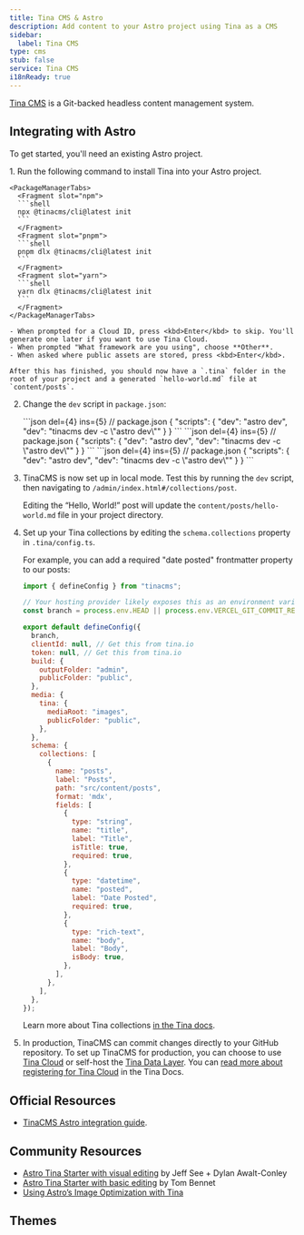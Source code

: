 ```yaml
---
title: Tina CMS & Astro
description: Add content to your Astro project using Tina as a CMS
sidebar:
  label: Tina CMS
type: cms
stub: false
service: Tina CMS
i18nReady: true
---
```


[Tina CMS](https://tina.io/) is a Git-backed headless content management system.

## Integrating with Astro

To get started, you'll need an existing Astro project.

<Steps>
1. Run the following command to install Tina into your Astro project.

    <PackageManagerTabs>
      <Fragment slot="npm">
      ```shell
      npx @tinacms/cli@latest init
      ```
      </Fragment>
      <Fragment slot="pnpm">
      ```shell
      pnpm dlx @tinacms/cli@latest init
      ```
      </Fragment>
      <Fragment slot="yarn">
      ```shell
      yarn dlx @tinacms/cli@latest init
      ```
      </Fragment>
    </PackageManagerTabs>

    - When prompted for a Cloud ID, press <kbd>Enter</kbd> to skip. You'll generate one later if you want to use Tina Cloud.
    - When prompted "What framework are you using", choose **Other**.
    - When asked where public assets are stored, press <kbd>Enter</kbd>.

    After this has finished, you should now have a `.tina` folder in the root of your project and a generated `hello-world.md` file at `content/posts`.

2. Change  the `dev` script in `package.json`:

    <PackageManagerTabs>
      <Fragment slot="npm">
      ```json del={4} ins={5}
      // package.json
      {
          "scripts": {
              "dev": "astro dev",
              "dev": "tinacms dev -c \"astro dev\""
          }
      }
      ```
      </Fragment>
      <Fragment slot="pnpm">
      ```json del={4} ins={5}
      // package.json
      {
          "scripts": {
              "dev": "astro dev",
              "dev": "tinacms dev -c \"astro dev\""
          }
      }
      ```
      </Fragment>
      <Fragment slot="yarn">
      ```json del={4} ins={5}
      // package.json
      {
          "scripts": {
              "dev": "astro dev",
              "dev": "tinacms dev -c \"astro dev\""
          }
      }
      ```
      </Fragment>
    </PackageManagerTabs>

3. TinaCMS is now set up in local mode. Test this by running the `dev` script, then navigating to `/admin/index.html#/collections/post`.

    Editing the “Hello, World!” post will update the `content/posts/hello-world.md` file in your project directory.

4. Set up your Tina collections by editing the `schema.collections` property in `.tina/config.ts`.

    For example, you can add a required "date posted" frontmatter property to our posts:

    ```js title=".tina/config.ts" ins={35-40}
    import { defineConfig } from "tinacms";

    // Your hosting provider likely exposes this as an environment variable
    const branch = process.env.HEAD || process.env.VERCEL_GIT_COMMIT_REF || "main";

    export default defineConfig({
      branch,
      clientId: null, // Get this from tina.io
      token: null, // Get this from tina.io
      build: {
        outputFolder: "admin",
        publicFolder: "public",
      },
      media: {
        tina: {
          mediaRoot: "images",
          publicFolder: "public",
        },
      },
      schema: {
        collections: [
          {
            name: "posts",
            label: "Posts",
            path: "src/content/posts",
            format: 'mdx',
            fields: [
              {
                type: "string",
                name: "title",
                label: "Title",
                isTitle: true,
                required: true,
              },
              {
                type: "datetime",
                name: "posted",
                label: "Date Posted",
                required: true,
              },
              {
                type: "rich-text",
                name: "body",
                label: "Body",
                isBody: true,
              },
            ],
          },
        ],
      },
    });
    ```

    Learn more about Tina collections [in the Tina docs](https://tina.io/docs/reference/collections/).

5. In production, TinaCMS can commit changes directly to your GitHub repository. To set up TinaCMS for production, you can choose to use [Tina Cloud](https://tina.io/docs/tina-cloud/) or self-host the [Tina Data Layer](https://tina.io/docs/self-hosted/overview/). You can [read more about registering for Tina Cloud](https://app.tina.io/register) in the Tina Docs.
</Steps>

## Official Resources

- [TinaCMS Astro integration guide](https://tina.io/docs/frameworks/astro/).

## Community Resources

- [Astro Tina Starter with visual editing](https://github.com/dawaltconley/tina-astro) by Jeff See + Dylan Awalt-Conley
- [Astro Tina Starter with basic editing](https://github.com/tombennet/astro-tina-starter/tree/main) by Tom Bennet
- [Using Astro’s Image Optimization with Tina](https://joschua.io/posts/2023/08/16/how-to-use-astro-assets-with-tina-cms/)

## Themes

<Grid>
  <Card title="Resume01" href="https://astro.build/themes/details/resume01/" thumbnail="resume01.png"/>
  <Card title="Qurno Blog" href="https://astro.build/themes/details/qurno-astro/" thumbnail="qurno.png"/>
</Grid>
